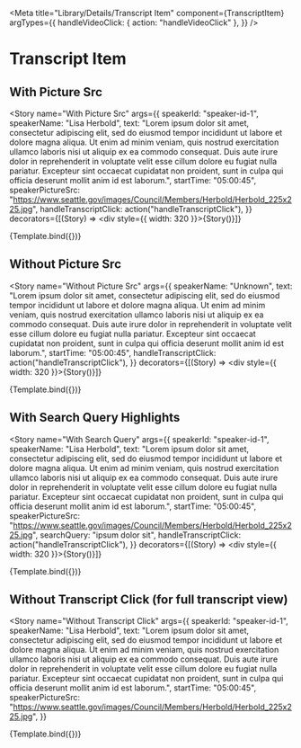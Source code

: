 

<Meta
  title="Library/Details/Transcript Item"
  component={TranscriptItem}
  argTypes={{
    handleVideoClick: { action: "handleVideoClick" },
  }}
/>

# Transcript Item

<ArgsTable of={TranscriptItem} />


## With Picture Src

<Story
  name="With Picture Src"
  args={{
    speakerId: "speaker-id-1",
    speakerName: "Lisa Herbold",
    text:
      "Lorem ipsum dolor sit amet, consectetur adipiscing elit, sed do eiusmod tempor incididunt ut labore et dolore magna aliqua. Ut enim ad minim veniam, quis nostrud exercitation ullamco laboris nisi ut aliquip ex ea commodo consequat. Duis aute irure dolor in reprehenderit in voluptate velit esse cillum dolore eu fugiat nulla pariatur. Excepteur sint occaecat cupidatat non proident, sunt in culpa qui officia deserunt mollit anim id est laborum.",
    startTime: "05:00:45",
    speakerPictureSrc: "https://www.seattle.gov/images/Council/Members/Herbold/Herbold_225x225.jpg",
    handleTranscriptClick: action("handleTranscriptClick"),
  }}
  decorators={[(Story) => <div style={{ width: 320 }}>{Story()}</div>]}
>
  {Template.bind({})}
</Story>

## Without Picture Src

<Story
  name="Without Picture Src"
  args={{
    speakerName: "Unknown",
    text:
      "Lorem ipsum dolor sit amet, consectetur adipiscing elit, sed do eiusmod tempor incididunt ut labore et dolore magna aliqua. Ut enim ad minim veniam, quis nostrud exercitation ullamco laboris nisi ut aliquip ex ea commodo consequat. Duis aute irure dolor in reprehenderit in voluptate velit esse cillum dolore eu fugiat nulla pariatur. Excepteur sint occaecat cupidatat non proident, sunt in culpa qui officia deserunt mollit anim id est laborum.",
    startTime: "05:00:45",
    handleTranscriptClick: action("handleTranscriptClick"),
  }}
  decorators={[(Story) => <div style={{ width: 320 }}>{Story()}</div>]}
>
  {Template.bind({})}
</Story>

## With Search Query Highlights

<Story
  name="With Search Query"
  args={{
    speakerId: "speaker-id-1",
    speakerName: "Lisa Herbold",
    text:
      "Lorem ipsum dolor sit amet, consectetur adipiscing elit, sed do eiusmod tempor incididunt ut labore et dolore magna aliqua. Ut enim ad minim veniam, quis nostrud exercitation ullamco laboris nisi ut aliquip ex ea commodo consequat. Duis aute irure dolor in reprehenderit in voluptate velit esse cillum dolore eu fugiat nulla pariatur. Excepteur sint occaecat cupidatat non proident, sunt in culpa qui officia deserunt mollit anim id est laborum.",
    startTime: "05:00:45",
    speakerPictureSrc: "https://www.seattle.gov/images/Council/Members/Herbold/Herbold_225x225.jpg",
    searchQuery: "ipsum dolor sit",
    handleTranscriptClick: action("handleTranscriptClick"),
  }}
  decorators={[(Story) => <div style={{ width: 320 }}>{Story()}</div>]}
>
  {Template.bind({})}
</Story>

## Without Transcript Click (for full transcript view)

<Story
  name="Without Transcript Click"
  args={{
    speakerId: "speaker-id-1",
    speakerName: "Lisa Herbold",
    text:
      "Lorem ipsum dolor sit amet, consectetur adipiscing elit, sed do eiusmod tempor incididunt ut labore et dolore magna aliqua. Ut enim ad minim veniam, quis nostrud exercitation ullamco laboris nisi ut aliquip ex ea commodo consequat. Duis aute irure dolor in reprehenderit in voluptate velit esse cillum dolore eu fugiat nulla pariatur. Excepteur sint occaecat cupidatat non proident, sunt in culpa qui officia deserunt mollit anim id est laborum.",
    startTime: "05:00:45",
    speakerPictureSrc: "https://www.seattle.gov/images/Council/Members/Herbold/Herbold_225x225.jpg",
  }}
>
  {Template.bind({})}
</Story>

